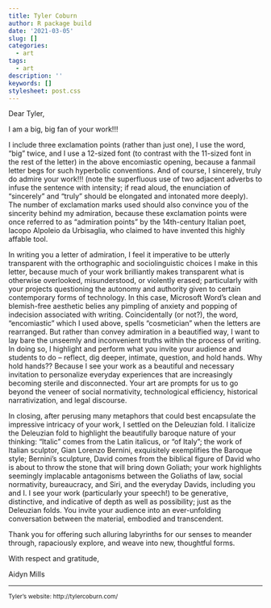 ```yaml
---
title: Tyler Coburn
author: R package build
date: '2021-03-05'
slug: []
categories:
  - art
tags:
  - art
description: ''
keywords: []
stylesheet: post.css
---
```


Dear Tyler,

I am a big, big fan of your work!!!

I include three exclamation points (rather than just one), I use the word, “big” twice, and I use a 12-sized font (to contrast with the 11-sized font in the rest of the letter) in the above encomiastic opening, because a fanmail letter begs for such hyperbolic conventions. And of course, I sincerely, truly do admire your work!!! (note the superfluous use of two adjacent adverbs to infuse the sentence with intensity; if read aloud, the enunciation of “sincerely” and “truly” should be elongated and intonated more deeply). The number of exclamation marks used should also convince you of the sincerity behind my admiration, because these exclamation points were once referred to as “admiration points” by the 14th-century Italian poet, Iacopo Alpoleio da Urbisaglia, who claimed to have invented this highly affable tool.   

In writing you a letter of admiration, I feel it imperative to be utterly transparent with the orthographic and sociolinguistic choices I make in this letter, because much of your work brilliantly makes transparent what is otherwise overlooked, misunderstood, or violently erased; particularly with your projects questioning the autonomy and authority given to certain contemporary forms of technology. In this case, Microsoft Word’s clean and blemish-free aesthetic belies any pimpling of anxiety and popping of indecision associated with writing. Coincidentally (or not?), the word, “encomiastic” which I used above, spells “cosmetician” when the letters are rearranged. But rather than convey admiration in a beautified way, I want to lay bare the unseemly and inconvenient truths within the process of writing. In doing so, I highlight and perform what you invite your audience and students to do – reflect, dig deeper, intimate, question, and hold hands. Why hold hands?? Because I see your work as a beautiful and necessary invitation to personalize everyday experiences that are increasingly becoming sterile and disconnected. Your art are prompts for us to go beyond the veneer of social normativity, technological efficiency, historical narrativization, and legal discourse. 

In closing, after perusing many metaphors that could best encapsulate the impressive intricacy of your work, I settled on the Deleuzian fold. I italicize the Deleuzian fold to highlight the beautifully baroque nature of your thinking: “Italic” comes from the Latin italicus, or "of Italy"; the work of Italian sculptor, Gian Lorenzo Bernini, exquisitely exemplifies the Baroque style; Bernini’s sculpture, David comes from the biblical figure of David who is about to throw the stone that will bring down Goliath; your work highlights seemingly implacable antagonisms between the Goliaths of law, social normativity, bureaucracy, and Siri, and the everyday Davids, including you and I. I see your work (particularly your speech!) to be generative, distinctive, and indicative of depth as well as possibility; just as the Deleuzian folds. You invite your audience into an ever-unfolding conversation between the material, embodied and transcendent. 

Thank you for offering such alluring labyrinths for our senses to meander through, rapaciously explore, and weave into new, thoughtful forms. 

With respect and gratitude,

Aidyn Mills

- - - 

<small>Tyler's website: http://tylercoburn.com/</small>
